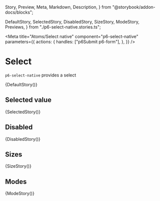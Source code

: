   Story,
  Preview,
  Meta,
  Markdown,
  Description,
} from "@storybook/addon-docs/blocks";


  DefaultStory,
  SelectedStory,
  DisabledStory,
  SizeStory,
  ModeStory,
  Previews,
} from "./p6-select-native.stories.ts";

<Meta
  title="Atoms/Select native"
  component="p6-select-native"
  parameters={{
    actions: {
      handles: ["p6Submit p6-form"],
    },
  }}
/>

# Select

`p6-select-native` provides a select

<Preview>
  <Story name="Default" height="58px" parameters={Previews.Default()}>
    {DefaultStory()}
  </Story>
</Preview>

## Selected value

<Preview>
  <Story name="Selected value" height="58px" parameters={Previews.Selected}>
    {SelectedStory()}
  </Story>
</Preview>

## Disabled

<Preview>
  <Story
    name="Disabled"
    height="58px"
    parameters={Previews.Default({ disabled: true })}
  >
    {DisabledStory()}
  </Story>
</Preview>

## Sizes

<Preview>
  <Story
    name="Sizes"
    height="58px"
    parameters={Previews.Default({ size: "small" })}
  >
    {SizeStory()}
  </Story>
</Preview>

## Modes

<Preview>
  <Story
    name="Modes"
    height="58px"
    parameters={Previews.Default({ mode: "success" })}
  >
    {ModeStory()}
  </Story>
</Preview>

<Description markdown={Readme} />
